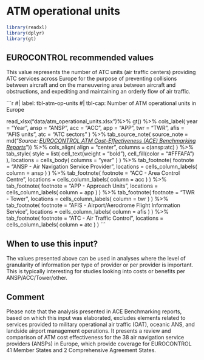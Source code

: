 # ATM operational units {#sec-atm-operational-units}

```r
library(readxl)
library(dplyr)
library(gt)
```

## EUROCONTROL recommended values

This value represents the number of ATC units (air traffic centers) providing ATC services across Europe for the purpose of preventing collisions between aircraft and on the maneuvering area between aircraft and obstructions, and expediting and maintaining an orderly flow of air traffic.

```r
#| label: tbl-atm-op-units
#| tbl-cap: Number of ATM operational units in Europe

read_xlsx("data/atm_operational_units.xlsx")%>% 
  gt() %>% 
  cols_label(
    year = "Year",
    ansp = "ANSP",
    acc = "ACC",
    app = "APP",
    twr = "TWR",
    afis = "AFIS units",
    atc = "ATC sectors"
  ) %>% 
  tab_source_note(
    source_note = md("*Source: [EUROCONTROL ATM Cost-Effectiveness (ACE) Benchmarking Reports](https://www.eurocontrol.int/ACE/ACE-Home.html)*")) %>% 
  cols_align(
    align = "center",
    columns = c(ansp:atc)
  ) %>% 
  tab_style(
    style = list(
      cell_text(weight = "bold"),
      cell_fill(color = "#FFFAFA")
    ),
    locations = cells_body(
      columns = "year"
    )
  ) %>% 
  tab_footnote(
    footnote = "ANSP - Air Navigation Service Provider",
    locations = cells_column_labels(
      column = ansp
    )
  ) %>% 
  tab_footnote(
    footnote = "ACC - Area Control Centre",
    locations = cells_column_labels(
      column = acc
    )
  ) %>% 
  tab_footnote(
    footnote = "APP - Approach Units",
    locations = cells_column_labels(
      column = app
    )
  ) %>% 
  tab_footnote(
    footnote = "TWR - Tower",
    locations = cells_column_labels(
      column = twr
    )
  ) %>% 
  tab_footnote(
    footnote = "AFIS - Airport/Aerodrome Flight Information Service",
    locations = cells_column_labels(
      column = afis
    )
  ) %>% 
  tab_footnote(
    footnote = "ATC - Air Traffic Control",
    locations = cells_column_labels(
      column = atc
    )
  )
    ```

## When to use this input?

The values presented above can be used in analyses where the level of granularity of information per type of provider or per provider is important. This is typically interesting for studies looking into costs or benefits per ANSP/ACC/Tower/other.

## Comment

Please note that the analysis presented in ACE Benchmarking reports, based on which this input was elaborated, excludes elements related to services provided to military operational air traffic (OAT), oceanic ANS, and landside airport management operations. It presents a review and comparison of ATM cost effectiveness for the 38 air navigation service providers (ANSPs) in Europe, which provide coverage for EUROCONTROL 41 Member States and 2 Comprehensive Agreement States.
